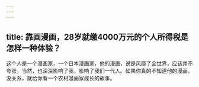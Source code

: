 ```yaml
---
---
---
```

title: 靠画漫画，28岁就缴4000万元的个人所得税是怎样一种体验？
---




这个人是一个漫画家，一个日本漫画家，他的漫画，说是风靡了全世界，应该并不夸张，当然，也深深影响了我，影响了我们一代人。如果你真的不知道他的漫画，没关系，就给你看一个农村漫画家成长的故事。